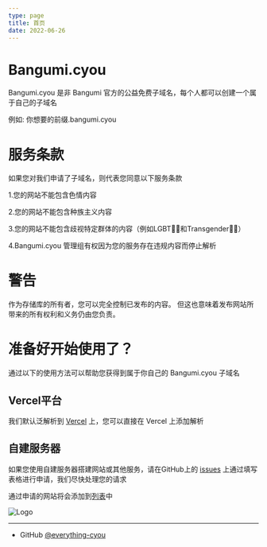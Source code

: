 ```yaml
---
type: page
title: 首页
date: 2022-06-26
---
```


# Bangumi.cyou

Bangumi.cyou 是非 Bangumi 官方的公益免费子域名，每个人都可以创建一个属于自己的子域名

例如: 你想要的前缀.bangumi.cyou

# 服务条款
如果您对我们申请了子域名，则代表您同意以下服务条款

1.您的网站不能包含色情内容

2.您的网站不能包含种族主义内容

3.您的网站不能包含歧视特定群体的内容（例如LGBT🏳️‍🌈和Transgender🏳️‍⚧️）

4.Bangumi.cyou 管理组有权因为您的服务存在违规内容而停止解析

# 警告
作为存储库的所有者，您可以完全控制已发布的内容。 但这也意味着发布网站所带来的所有权利和义务仍由您负责。

# 准备好开始使用了？
通过以下的使用方法可以帮助您获得到属于你自己的 Bangumi.cyou 子域名

## Vercel平台
我们默认泛解析到 [Vercel](https://vercel.com) 上，您可以直接在 Vercel 上添加解析

## 自建服务器
如果您使用自建服务器搭建网站或其他服务，请在GitHub上的 [issues](https://github.com/everything-cyou/bangumidotcyou/issues) 上通过填写表格进行申请，我们尽快处理您的请求

通过申请的网站将会添加到[列表](https://www.bangumi.cyou/websites)中


<Image
  src="/images/Bangumi.png"
  alt="Logo"
  width={135}
  height={35}
  priority
/>


---

- GitHub [@everything-cyou](https://github.com/everything-cyou/bangumidotcyou)
